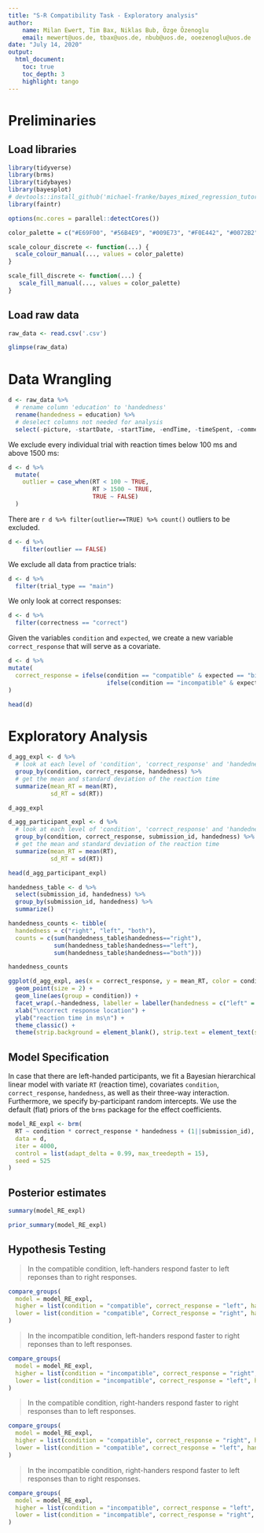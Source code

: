 ```yaml
---
title: "S-R Compatibility Task - Exploratory analysis"
author: 
    name: Milan Ewert, Tim Bax, Niklas Bub, Özge Özenoglu
    email: mewert@uos.de, tbax@uos.de, nbub@uos.de, ooezenoglu@uos.de
date: "July 14, 2020"
output: 
  html_document:
    toc: true
    toc_depth: 3
    highlight: tango
---
```


# Preliminaries

## Load libraries

```r

library(tidyverse)
library(brms)
library(tidybayes)
library(bayesplot)
# devtools::install_github('michael-franke/bayes_mixed_regression_tutorial/faintr',build_vignettes = TRUE)
library(faintr)

options(mc.cores = parallel::detectCores())

color_palette = c("#E69F00", "#56B4E9", "#009E73", "#F0E442", "#0072B2", "#D55E00", "#CC79A7", "#000000")

scale_colour_discrete <- function(...) {
  scale_colour_manual(..., values = color_palette)
}

scale_fill_discrete <- function(...) {
   scale_fill_manual(..., values = color_palette)
} 

```

## Load raw data 

```r

raw_data <- read.csv('.csv')

glimpse(raw_data)
```

# Data Wrangling

```r

d <- raw_data %>% 
  # rename column 'education' to 'handedness'
  rename(handedness = education) %>% 
  # deselect columns not needed for analysis 
  select(-picture, -startDate, -startTime, -endTime, -timeSpent, -comments, -gender, -languages)
```

We exclude every individual trial with reaction times below 100 ms and above 1500 ms:

```r

d <- d %>% 
  mutate(
    outlier = case_when(RT < 100 ~ TRUE,
                        RT > 1500 ~ TRUE,
                        TRUE ~ FALSE)
  )
```

There are `r d %>% filter(outlier==TRUE) %>% count()` outliers to be excluded.

```r

d <- d %>% 
    filter(outlier == FALSE)
```

We exclude all data from practice trials:

```r

d <- d %>% 
  filter(trial_type == "main")
```

We only look at correct responses:

```r

d <- d %>% 
  filter(correctness == "correct")
```

Given the variables `condition` and `expected`, we create a new variable `correct_response` that will serve as a covariate.

```r

d <- d %>% 
mutate(
  correct_response = ifelse(condition == "compatible" & expected == "big", "right", 
                            ifelse(condition == "incompatible" & expected == "small", "right", "left"))
)
```

```r

head(d)
```

# Exploratory Analysis

```r

d_agg_expl <- d %>% 
  # look at each level of 'condition', 'correct_response' and 'handedness'
  group_by(condition, correct_response, handedness) %>% 
  # get the mean and standard deviation of the reaction time
  summarize(mean_RT = mean(RT),
            sd_RT = sd(RT))

d_agg_expl
```

```r

d_agg_participant_expl <- d %>% 
  # look at each level of 'condition', 'correct_response' and 'handedness' for each participant
  group_by(condition, correct_response, submission_id, handedness) %>% 
  # get the mean and standard deviation of the reaction time
  summarize(mean_RT = mean(RT),
            sd_RT = sd(RT))

head(d_agg_participant_expl)
```

```r

handedness_table <- d %>% 
  select(submission_id, handedness) %>% 
  group_by(submission_id, handedness) %>% 
  summarize()

handedness_counts <- tibble(
  handedness = c("right", "left", "both"), 
  counts = c(sum(handedness_table$handedness=="right"), 
             sum(handedness_table$handedness=="left"), 
             sum(handedness_table$handedness=="both")))

handedness_counts
```

```r

ggplot(d_agg_expl, aes(x = correct_response, y = mean_RT, color = condition)) + 
  geom_point(size = 2) +
  geom_line(aes(group = condition)) +
  facet_wrap(.~handedness, labeller = labeller(handedness = c("left" = "left-handed", "right" = "right-handed", "both" = "both-handed"))) +
  xlab("\ncorrect response location") +
  ylab("reaction time in ms\n") +
  theme_classic() +
  theme(strip.background = element_blank(), strip.text = element_text(size = 11))
```

## Model Specification

In case that there are left-handed participants, we fit a Bayesian hierarchical linear model with variate `RT` (reaction time), covariates `condition`, `correct_response`, `handedness`, as well as their three-way interaction. Furthermore, we specify by-participant random intercepts. We use the default (flat) priors of the `brms` package for the effect coefficients. 

```r

model_RE_expl <- brm(
  RT ~ condition * correct_response * handedness + (1||submission_id),
  data = d,
  iter = 4000,
  control = list(adapt_delta = 0.99, max_treedepth = 15),
  seed = 525
)
```

##  Posterior estimates

```r

summary(model_RE_expl)
```

```r

prior_summary(model_RE_expl)
```

## Hypothesis Testing

> In the compatible condition, left-handers respond faster to left reponses than to right responses.

```r

compare_groups(
  model = model_RE_expl,
  higher = list(condition = "compatible", correct_response = "left", handedness = "left"),
  lower = list(condition = "compatible", Correct_response = "right", handedness = "left")
)
```

> In the incompatible condition, left-handers respond faster to right reponses than to left responses.

```r

compare_groups(
  model = model_RE_expl,
  higher = list(condition = "incompatible", correct_response = "right", handedness = "left"),
  lower = list(condition = "incompatible", correct_response = "left", handedness = "left")
)
```

> In the compatible condition, right-handers respond faster to right responses than to left responses.

```r

compare_groups(
  model = model_RE_expl,
  higher = list(condition = "compatible", correct_response = "right", handedness = "right"),
  lower = list(condition = "compatible", correct_response = "left", handedness = "right")
)
```

> In the incompatible condition, right-handers respond faster to left responses than to right responses.

```r

compare_groups(
  model = model_RE_expl,
  higher = list(condition = "incompatible", correct_response = "left", handedness = "right"),
  lower = list(condition = "incompatible", correct_response = "right", handedness = "right")
)
```

